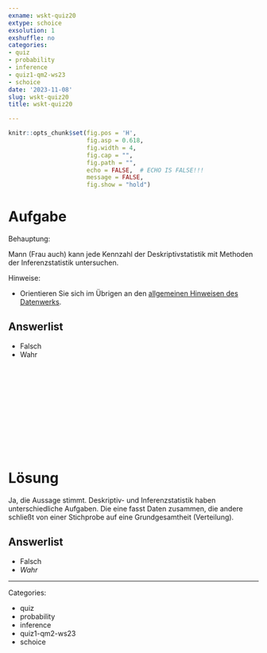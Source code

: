 ```yaml
---
exname: wskt-quiz20
extype: schoice
exsolution: 1
exshuffle: no
categories:
- quiz
- probability
- inference
- quiz1-qm2-ws23
- schoice
date: '2023-11-08'
slug: wskt-quiz20
title: wskt-quiz20

---
```





```r
knitr::opts_chunk$set(fig.pos = 'H',
                      fig.asp = 0.618,
                      fig.width = 4,
                      fig.cap = "", 
                      fig.path = "",
                      echo = FALSE,  # ECHO IS FALSE!!!
                      message = FALSE,
                      fig.show = "hold")
```






# Aufgabe


Behauptung: 

Mann (Frau auch) kann jede Kennzahl der Deskriptivstatistik mit Methoden der Inferenzstatistik untersuchen.


Hinweise:

- Orientieren Sie sich im Übrigen an den [allgemeinen Hinweisen des Datenwerks](https://datenwerk.netlify.app/hinweise).


Answerlist
----------

* Falsch
* Wahr


</br>
</br>
</br>
</br>
</br>
</br>
</br>
</br>
</br>
</br>

# Lösung

Ja, die Aussage stimmt. 
Deskriptiv- und Inferenzstatistik haben unterschiedliche Aufgaben.
Die eine fasst Daten zusammen, die andere schließt von einer Stichprobe auf eine Grundgesamtheit (Verteilung).


Answerlist
----------


* Falsch
* *Wahr*








---

Categories: 

- quiz
- probability
- inference
- quiz1-qm2-ws23
- schoice

